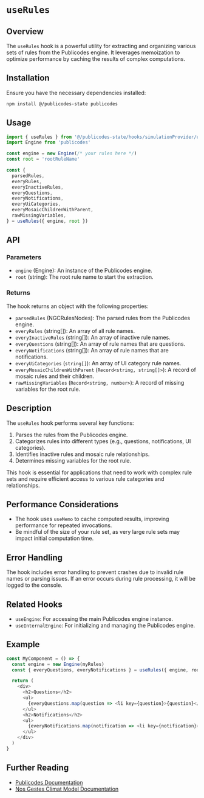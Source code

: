 # `useRules`

## Overview

The `useRules` hook is a powerful utility for extracting and organizing various sets of rules from the Publicodes engine. It leverages memoization to optimize performance by caching the results of complex computations.

## Installation

Ensure you have the necessary dependencies installed:

```bash
npm install @/publicodes-state publicodes
```

## Usage

```typescript
import { useRules } from '@/publicodes-state/hooks/simulationProvider/useRules'
import Engine from 'publicodes'

const engine = new Engine(/* your rules here */)
const root = 'rootRuleName'

const {
  parsedRules,
  everyRules,
  everyInactiveRules,
  everyQuestions,
  everyNotifications,
  everyUiCategories,
  everyMosaicChildrenWithParent,
  rawMissingVariables,
} = useRules({ engine, root })
```

## API

### Parameters

- `engine` (Engine): An instance of the Publicodes engine.
- `root` (string): The root rule name to start the extraction.

### Returns

The hook returns an object with the following properties:

- `parsedRules` (NGCRulesNodes): The parsed rules from the Publicodes engine.
- `everyRules` (string[]): An array of all rule names.
- `everyInactiveRules` (string[]): An array of inactive rule names.
- `everyQuestions` (string[]): An array of rule names that are questions.
- `everyNotifications` (string[]): An array of rule names that are notifications.
- `everyUiCategories` (`string[]`): An array of UI category rule names.
- `everyMosaicChildrenWithParent` (`Record<string, string[]>`): A record of mosaic rules and their children.
- `rawMissingVariables` (`Record<string, number>`): A record of missing variables for the root rule.

## Description

The `useRules` hook performs several key functions:

1. Parses the rules from the Publicodes engine.
2. Categorizes rules into different types (e.g., questions, notifications, UI categories).
3. Identifies inactive rules and mosaic rule relationships.
4. Determines missing variables for the root rule.

This hook is essential for applications that need to work with complex rule sets and require efficient access to various rule categories and relationships.

## Performance Considerations

- The hook uses `useMemo` to cache computed results, improving performance for repeated invocations.
- Be mindful of the size of your rule set, as very large rule sets may impact initial computation time.

## Error Handling

The hook includes error handling to prevent crashes due to invalid rule names or parsing issues. If an error occurs during rule processing, it will be logged to the console.

## Related Hooks

- `useEngine`: For accessing the main Publicodes engine instance.
- `useInternalEngine`: For initializing and managing the Publicodes engine.

## Example

```typescript
const MyComponent = () => {
  const engine = new Engine(myRules)
  const { everyQuestions, everyNotifications } = useRules({ engine, root: 'bilan' })

  return (
    <div>
      <h2>Questions</h2>
      <ul>
        {everyQuestions.map(question => <li key={question}>{question}</li>)}
      </ul>
      <h2>Notifications</h2>
      <ul>
        {everyNotifications.map(notification => <li key={notification}>{notification}</li>)}
      </ul>
    </div>
  )
}
```

## Further Reading

- [Publicodes Documentation](https://publi.codes/)
- [Nos Gestes Climat Model Documentation](https://nosgestesclimat.fr/documentation)
